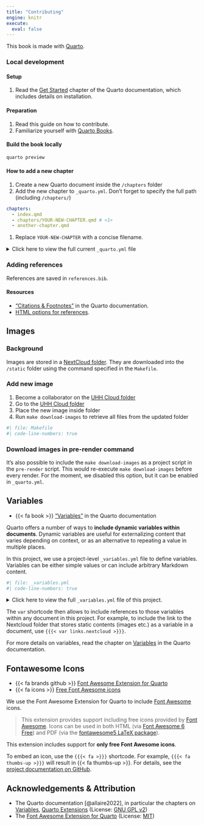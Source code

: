 ```yaml
---
title: "Contributing"
engine: knitr
execute:
  eval: false
---
```


This book is made with [Quarto](https://quarto.org/).

### Local development

#### Setup

1. Read the [Get Started](https://quarto.org/docs/get-started/) chapter of the Quarto documentation, which includes details on installation.

#### Preparation

1. Read this guide on how to contribute.
2. Familiarize yourself with [Quarto Books](https://quarto.org/docs/books/).

#### Build the book locally

```bash
quarto preview
```

#### How to add a new chapter

1. Create a new Quarto document inside the `/chapters` folder
2. Add the new chapter to `_quarto.yml`. Don't forget to specify the full path (including `/chapters/`)

```yaml
chapters:
  - index.qmd
  - chapters/YOUR-NEW-CHAPTER.qmd # <1>
  - another-chapter.qmd
```
1. Replace `YOUR-NEW-CHAPTER` with a concise filename.

<details>
<summary>Click here to view the full current `_quarto.yml` file</summary>
```bash
#| file: _quarto.yml
#| code-line-numbers: true
```
</details>

### Adding references

References are saved in `references.bib`.

#### Resources

- ["Citations & Footnotes"](https://quarto.org/docs/authoring/footnotes-and-citations.html) in the Quarto documentation.
- [HTML options for references](https://quarto.org/docs/reference/formats/html.html#references).

## Images

### Background

Images are stored in a [NextCloud folder]({{< var links.nextcloud >}}).
They are downloaded into the `/static` folder using the command specified in the `Makefile`.

### Add new image

1. Become a collaborator on the [UHH Cloud folder]({{< var links.nextcloud >}})
1. Go to the [UHH Cloud folder]({{< var links.nextcloud >}})
1. Place the new image inside folder
1. Run `make download-images` to retrieve all files from the updated folder

::: {.callout-tip title="What's a Makefile?" collapse="false"}

```bash
#| file: Makefile
#| code-line-numbers: true
```

:::

### Download images in pre-render command

It's also possible to include the `make download-images` as a project script in the `pre-render` script.
This would re-execute `make download-images` before every render.
For the moment, we disabled this option, but it can be enabled in `_quarto.yml`.

## Variables

- {{< fa book >}} ["Variables"](https://quarto.org/docs/authoring/variables.html) in the Quarto documentation

Quarto offers a number of ways to **include dynamic variables within documents**.
Dynamic variables are useful for externalizing content that varies depending on context, or as an alternative to repeating a value in multiple places.

In this project, we use a project-level `_variables.yml` file to define variables.
Variables can be either simple values or can include arbitrary Markdown content.

```bash
#| file: _variables.yml
#| code-line-numbers: true
```

<details>
<summary>Click here to view the full `_variables.yml` file of this project.</summary>
```bash
#| file: _variables.yml
#| code-line-numbers: true
```
</details>

The `var` shortcode then allows to include references to those variables within any document in this project.
For example, to include the link to the Nextcloud folder that stores static contents (images etc.) as a variable in a document, use `{{{< var links.nextcloud >}}}`.

For more details on variables, read the chapter on [Variables](https://quarto.org/docs/authoring/variables.html) in the Quarto documentation. 

## Fontawesome Icons

- {{< fa brands github >}} [Font Awesome Extension for Quarto](https://github.com/quarto-ext/fontawesome)
- {{< fa icons >}} [Free Font Awesome icons](https://fontawesome.com/search?m=free)

We use the Font Awesome Extension for Quarto to include [Font Awesome](https://fontawesome.com/) icons.

> This extension provides support including free icons provided by [Font Awesome](https://fontawesome.com/).
> Icons can be used in both HTML (via [Font Awesome 6 Free](https://fontawesome.com/search?m=free)) and PDF (via the [fontawesome5 LaTeX package](https://ctan.org/pkg/fontawesome5?lang=en)).

This extension includes support for **only free Font Awesome icons**.

To embed an icon, use the `{{{< fa >}}}` shortcode.
For example, `{{{< fa thumbs-up >}}}` will result in {{< fa thumbs-up >}}.
For details, see the [project documentation on GitHub](https://github.com/quarto-ext/fontawesome).

## Acknowledgements & Attribution

- The Quarto documentation [@allaire2022], in particular the chapters on [Variables](https://quarto.org/docs/authoring/variables.html), [Quarto Extensions](https://quarto.org/docs/extensions/) (License: [GNU GPL v2](https://quarto.org/license.html))
- The [Font Awesome Extension for Quarto](https://github.com/quarto-ext/fontawesome) (License: [MIT](https://github.com/quarto-ext/fontawesome/blob/main/LICENSE))
